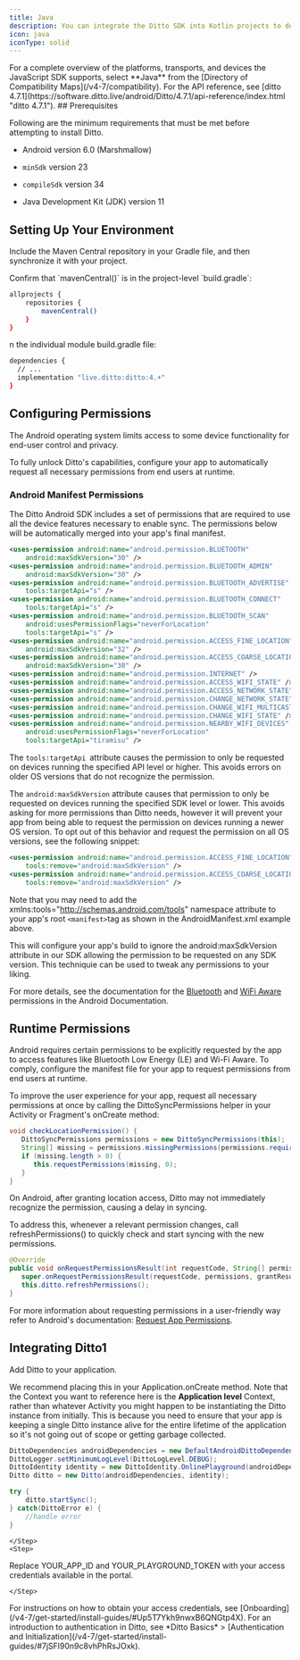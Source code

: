 ```yaml
---
title: Java
description: You can integrate the Ditto SDK into Kotlin projects to develop for the Android platform.
icon: java
iconType: solid
---
```


<Info>
For a complete overview of the platforms, transports, and devices the JavaScript SDK supports, select **Java** from the [Directory of Compatibility Maps](/v4-7/compatibility)﻿.
</Info>

<Info>
For the API reference, see [ditto 4.7.1](https://software.ditto.live/android/Ditto/4.7.1/api-reference/index.html "ditto 4.7.1").

</Info>
## Prerequisites

Following are the minimum requirements that must be met before attempting to install Ditto.

*   Android version 6.0 (Marshmallow)

*   `minSdk` version 23

*   `compileSdk` version 34

*   Java Development Kit (JDK) version 11


## Setting Up Your Environment

Include the Maven Central repository in your Gradle file, and then synchronize it with your project.

<Steps>
  <Step>
Confirm that `mavenCentral()` is in the project-level `build.gradle`:

```bash Bash
allprojects {
    repositories {
        mavenCentral()
    }
}
```
  </Step>
  <Step>
n the individual module build.gradle file:

```bash Bash
dependencies {
  // ...
  implementation "live.ditto:ditto:4.+"
}
```
  </Step>
</Steps>



## Configuring Permissions

The Android operating system limits access to some device functionality for end-user control and privacy.

To fully unlock Ditto's capabilities, configure your app to automatically request all necessary permissions from end users at runtime.

### Android Manifest Permissions

The Ditto Android SDK includes a set of permissions that are required to use all the device features necessary to enable sync. The permissions below will be automatically merged into your app's final manifest.

```xml AndroidManifest.xml
<uses-permission android:name="android.permission.BLUETOOTH"
    android:maxSdkVersion="30" />
<uses-permission android:name="android.permission.BLUETOOTH_ADMIN"
    android:maxSdkVersion="30" />
<uses-permission android:name="android.permission.BLUETOOTH_ADVERTISE"
    tools:targetApi="s" />
<uses-permission android:name="android.permission.BLUETOOTH_CONNECT"
    tools:targetApi="s" />
<uses-permission android:name="android.permission.BLUETOOTH_SCAN"
    android:usesPermissionFlags="neverForLocation"
    tools:targetApi="s" />
<uses-permission android:name="android.permission.ACCESS_FINE_LOCATION"
    android:maxSdkVersion="32" />
<uses-permission android:name="android.permission.ACCESS_COARSE_LOCATION"
    android:maxSdkVersion="30" />
<uses-permission android:name="android.permission.INTERNET" />
<uses-permission android:name="android.permission.ACCESS_WIFI_STATE" />
<uses-permission android:name="android.permission.ACCESS_NETWORK_STATE" />
<uses-permission android:name="android.permission.CHANGE_NETWORK_STATE" />
<uses-permission android:name="android.permission.CHANGE_WIFI_MULTICAST_STATE" />
<uses-permission android:name="android.permission.CHANGE_WIFI_STATE" />
<uses-permission android:name="android.permission.NEARBY_WIFI_DEVICES"
    android:usesPermissionFlags="neverForLocation"
    tools:targetApi="tiramisu" />
```

The `tools:targetApi `attribute causes the permission to only be requested on devices running the specified API level or higher. This avoids errors on older OS versions that do not recognize the permission.

The `android:maxSdkVersion` attribute causes that permission to only be requested on devices running the specified SDK level or lower. This avoids asking for more permissions than Ditto needs, however it will prevent your app from being able to request the permission on devices running a newer OS version. To opt out of this behavior and request the permission on all OS versions, see the following snippet:

```xml Location Permission Override
<uses-permission android:name="android.permission.ACCESS_FINE_LOCATION"
    tools:remove="android:maxSdkVersion" />
<uses-permission android:name="android.permission.ACCESS_COARSE_LOCATION"
    tools:remove="android:maxSdkVersion" />
```

Note that you may need to add the xmlns:tools="http://schemas.android.com/tools" namespace attribute to your app's root `<manifest>`tag as shown in the AndroidManifest.xml example above.

This will configure your app's build to ignore the android:maxSdkVersion attribute in our SDK allowing the permission to be requested on any SDK version. This techniquie can be used to tweak any permissions to your liking.

For more details, see the documentation for the [Bluetooth](https://developer.android.com/guide/topics/connectivity/bluetooth/permissions "Bluetooth ") and [WiFi Aware](https://developer.android.com/guide/topics/connectivity/wifi-permissions "WiFi Aware ") permissions in the Android Documentation.

## Runtime Permissions

Android requires certain permissions to be explicitly requested by the app to access features like Bluetooth Low Energy (LE) and Wi-Fi Aware. To comply, configure the manifest file for your app to request permissions from end users at runtime.

To improve the user experience for your app, request all necessary permissions at once by calling the DittoSyncPermissions helper in your Activity or Fragment's onCreate method:

```java Java
void checkLocationPermission() {
   DittoSyncPermissions permissions = new DittoSyncPermissions(this);
   String[] missing = permissions.missingPermissions(permissions.requiredPermissions());
   if (missing.length > 0) {
      this.requestPermissions(missing, 0);
   }
}
```
On Android, after granting location access, Ditto may not immediately recognize the permission, causing a delay in syncing.

To address this, whenever a relevant permission changes, call refreshPermissions() to quickly check and start syncing with the new permissions.

```java Java
@Override
public void onRequestPermissionsResult(int requestCode, String[] permissions, int[] grantResults) {
   super.onRequestPermissionsResult(requestCode, permissions, grantResults);
   this.ditto.refreshPermissions();
}
```
For more information about requesting permissions in a user-friendly way refer to Android's documentation: [Request App Permissions](https://developer.android.com/training/permissions/requesting "Request App Permissions").

## Integrating Ditto1

<Steps>
    <Step>
Add Ditto to your application.

We recommend placing this in your Application.onCreate method. Note that the Context you want to reference here is the **Application level** Context, rather than whatever Activity you might happen to be instantiating the Ditto instance from initially. This is because you need to ensure that your app is keeping a single Ditto instance alive for the entire lifetime of the application so it's not going out of scope or getting garbage collected.

```java Java
DittoDependencies androidDependencies = new DefaultAndroidDittoDependencies(this.context);
DittoLogger.setMinimumLogLevel(DittoLogLevel.DEBUG);
DittoIdentity identity = new DittoIdentity.OnlinePlayground(androidDependencies, "REPLACE_ME_WITH_YOUR_APP_ID", "YOUR_PLAYGROUND_TOKEN_HERE");
Ditto ditto = new Ditto(androidDependencies, identity);

try {
    ditto.startSync();
} catch(DittoError e) {
    //handle error
}
```
    </Step>
    <Step>
Replace YOUR\_APP\_ID and YOUR\_PLAYGROUND\_TOKEN with your access credentials available in the portal.

    </Step>
</Steps>


<Info>
For instructions on how to obtain your access credentials, see [Onboarding](/v4-7/get-started/install-guides/#Up5T7Ykh9nwxB6QNGtp4X)﻿. For an introduction to authentication in Ditto, see *Ditto Basics* > [Authentication and Initialization](/v4-7/get-started/install-guides/#7jSFl90n9c8vhPhRsJOxk)﻿.
</Info>
